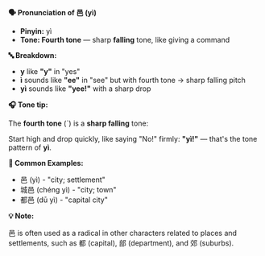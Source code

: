 **🗣️ Pronunciation of 邑 (yì)**

- **Pinyin:** yì
- **Tone: Fourth tone** — sharp **falling** tone, like giving a command

**🔤 Breakdown:**

- **y** like **"y"** in "yes"
- **ì** sounds like **"ee"** in "see" but with fourth tone → sharp falling pitch
- **yì** sounds like **"yee!"** with a sharp drop

**🎧 Tone tip:**

The **fourth tone** (ˋ) is a **sharp falling** tone:

Start high and drop quickly, like saying "No!" firmly: **"yì!"** — that's the tone pattern of
**yì**.

**📝 Common Examples:**

- 邑 (yì) - "city; settlement"
- 城邑 (chéng yì) - "city; town"
- 都邑 (dū yì) - "capital city"

**💡 Note:**

邑 is often used as a radical in other characters related to places and settlements, such
as 都 (capital), 部 (department), and 郊 (suburbs).
